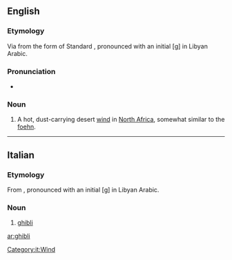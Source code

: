 ==English==

===Etymology===
Via {{etyl|it|en}} from the {{etyl|ayl|en}} form of Standard {{etyl|ar|en}} {{m|ar|قِبْلِيّ||coming from the [[qibla]]}}, pronounced with an initial [ɡ] in Libyan Arabic.

===Pronunciation===
* {{IPA|/ˈɡɪbli/|lang=en}}

===Noun===
{{en-noun}}

# A hot, dust-carrying desert [[wind]] in [[North Africa]], somewhat similar to the [[foehn]].

----

==Italian==
{{wikipedia|lang=it}}

===Etymology===
From {{etyl|ar|it}} {{m|ar|قِبْلِيّ||coming from the [[qibla]]}}, pronounced with an initial [ɡ] in Libyan Arabic.

===Noun===
{{head|it|noun|g=m|invariable}}

# [[#English|ghibli]]

[[Category:it:Wind]]

[[ar:ghibli]]